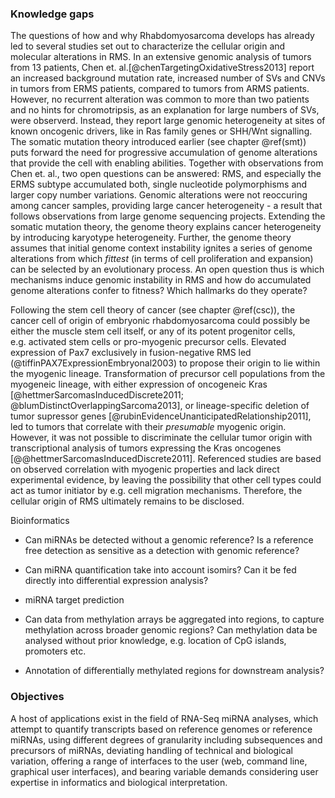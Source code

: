 ### Knowledge gaps

The questions of how and why Rhabdomyosarcoma develops has already led to several studies set out to characterize the cellular origin and molecular alterations in RMS. In an extensive genomic analysis of tumors from 13 patients, Chen et. al.[@chenTargetingOxidativeStress2013] report an increased background mutation rate, increased number of SVs and CNVs in tumors from ERMS patients, compared to tumors from ARMS patients. However, no recurrent alteration was common to more than two patients and no hints for chromotripsis, as an explanation for large numbers of SVs, were observerd. Instead, they report large genomic heterogeneity at sites of known oncogenic drivers, like in Ras family genes or SHH/Wnt signalling. The somatic mutation theory introduced earlier (see chapter \@ref(smt)) puts forward the need for progressive accumulation of genome alterations that provide the cell with enabling abilities. Together with observations from Chen et. al., two open questions can be answered: RMS, and especially the ERMS subtype accumulated both, single nucleotide polymorphisms and larger copy number variations. Genomic alterations were not reoccuring among cancer samples, providing large cancer heterogeneity - a result that follows observations from large genome sequencing projects. Extending the somatic mutation theory, the genome theory explains cancer heterogeneity by introducing karyotype heterogeneity. Further, the genome theory assumes that initial genome context instability ignites a series of genome alterations from which *fittest* (in terms of cell proliferation and expansion) can be selected by an evolutionary process. An open question thus is which mechanisms induce genomic instability in RMS and how do accumulated genome alterations confer to fitness? Which hallmarks do they operate?

Following the stem cell theory of cancer (see chapter \@ref(csc)), the cancer cell of origin of embryonic rhabdomyosarcoma could possibly be either the muscle stem cell itself, or any of its potent progenitor cells, e.g. activated stem cells or pro-myogenic precursor cells. Elevated expression of Pax7 exclusively in fusion-negative RMS led (@tiffinPAX7ExpressionEmbryonal2003) to propose their origin to lie within the myogenic lineage. Transformation of precursor cell populations from the myogeneic lineage, with either expression of oncogeneic Kras [@hettmerSarcomasInducedDiscrete2011; @blumDistinctOverlappingSarcoma2013], or lineage-specific deletion of tumor supressor genes [@rubinEvidenceUnanticipatedRelationship2011], led to tumors that correlate with their *presumable* myogenic origin. However, it was not possible to discriminate the cellular tumor origin with transcriptional analysis of tumors expressing the Kras oncogenes [@@hettmerSarcomasInducedDiscrete2011]. Referenced studies are based on observed correlation with myogenic properties and lack direct experimental evidence, by leaving the possibility that other cell types could act as tumor initiator by e.g. cell migration mechanisms. Therefore, the cellular origin of RMS ultimately remains to be disclosed.

Bioinformatics

- Can miRNAs be detected without a genomic reference? Is a reference free detection as sensitive as a detection with genomic reference?
- Can miRNA quantification take into account isomirs? Can it be fed directly into differential expression analysis?
- miRNA target prediction 

- Can data from methylation arrays be aggregated into regions, to capture methylation across broader genomic regions? Can methylation data be analysed without prior knowledge, e.g. location of CpG islands, promoters etc.
- Annotation of differentially methylated regions for downstream analysis?

### Objectives

A host of applications exist in the field of RNA-Seq miRNA analyses, which attempt to quantify transcripts based on reference genomes or reference miRNAs, using different degrees of granularity including subsequences and precursors of miRNAs, deviating handling of technical and biological variation, offering a range of interfaces to the user (web, command line, graphical user interfaces), and bearing variable demands considering user expertise in informatics and biological interpretation.

